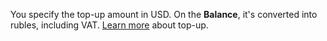 <Cut title="How do I find out the currency exchange rate that would apply to my account top-up in Toloka?">

You specify the top-up amount in USD. On the **Balance**, it's converted into rubles, including VAT. [Learn more](https://toloka.ai/en/docs/guide/concepts/refill) about top-up.

</Cut>